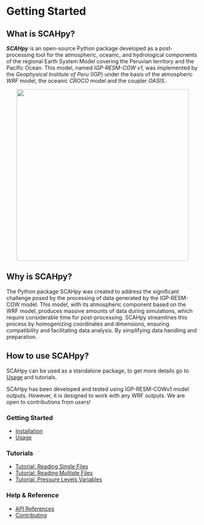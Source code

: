 # Getting Started {.unnumbered}

## **What is SCAHpy?**

***SCAHpy*** is an open-source Python package developed as a post-processing tool for the atmospheric, oceanic, and hydrological components of the regional Earth System Model covering the Peruvian territory and the Pacific Ocean. This model, named *IGP-RESM-COW v1*, was implemented by the *Geophysical Institute of Peru* (IGP) under the basis of the atmospheric *WRF* model, the oceanic *CROCO* model and the coupler *OASIS*.

::: {style="text-align: center;"}
<img src="https://github.com/fiorelacl/SCAHpy/blob/main/docs/cow_model.jpg?raw=true" width="450"/>
:::

## **Why is SCAHpy?**

The Python package SCAHpy was created to address the significant challenge posed by the processing of data generated by the IGP-RESM-COW model. This model, with its atmospheric component based on the WRF model, produces massive amounts of data during simulations, which require considerable time for post-processing. SCAHpy streamlines this process by homogenizing coordinates and dimensions, ensuring compatibility and facilitating data analysis. By simplifying data handling and preparation.

## **How to use SCAHpy?**

SCAHpy can be used as a standalone package, to get more details go to [Usage](02_use.qmd) and tutorials.

::: callout-note
SCAHpy has been developed and tested using IGP-RESM-COWv1 model outputs. However, it is designed to work with any WRF outputs. We are open to contributions from users!
:::

### **Getting Started**

-   [Installation](01_install.qmd)
-   [Usage](02_use.qmd)

### **Tutorials**

-   [Tutorial: Reading Single Files](03_tutorial_01.qmd)
-   [Tutorial: Reading Multiple Files](03_tutorial_02.qmd)
-   [Tutorial: Pressure Levels Variables](03_tutorial_03.qmd)

### **Help & Reference**

-   [API References](04_API.qmd)
-   [Contributing](05_contrib.qmd)
